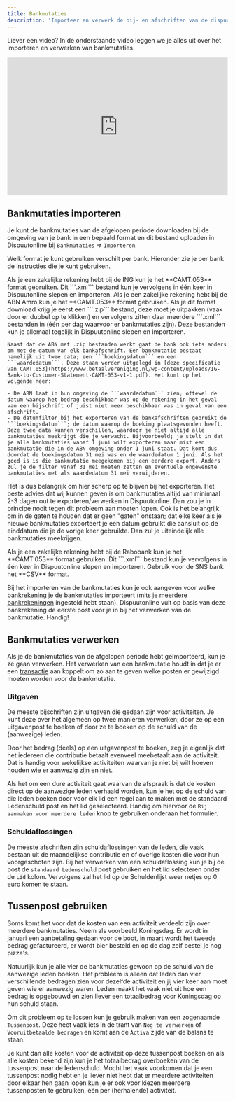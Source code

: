 ```yaml
---
title: Bankmutaties
description: 'Importeer en verwerk de bij- en afschriften van de dispuutsrekening op de Bankmutaties pagina!'
---
```


<Note>Liever een video? In de onderstaande video leggen we je alles uit over het importeren en verwerken van bankmutaties.</Note>

<iframe
  width="100%"
  height="315"
  src="https://www.youtube.com/embed/IxfWPLNv80U"
  title="Ledenbestand importeren"
  frameBorder="0"
  allow="accelerometer; autoplay; clipboard-write; encrypted-media; gyroscope; picture-in-picture"
  allowFullScreen
></iframe>

<br/>

## Bankmutaties importeren
Je kunt de bankmutaties van de afgelopen periode downloaden bij de omgeving van je bank in een bepaald format en dit bestand uploaden in Dispuutonline bij ```Bankmutaties``` => ```Importeren```.

Welk format je kunt gebruiken verschilt per bank. Hieronder zie je per bank de instructies die je kunt gebruiken.

<AccordionGroup>
  <Accordion title="ING">
    Als je een zakelijke rekening hebt bij de ING kun je het **CAMT.053** format gebruiken. Dit ```.xml``` bestand kun je vervolgens in één keer in Dispuutonline slepen en importeren.
  </Accordion>

  <Accordion title="ABN Amro">
    Als je een zakelijke rekening hebt bij de ABN Amro kun je het **CAMT.053** format gebruiken. Als je dit format download krijg je eerst een ```.zip``` bestand, deze moet je uitpakken (vaak door er dubbel op te klikken) en vervolgens zitten daar meerdere ```.xml``` bestanden in (één per dag waarvoor er bankmutaties zijn). Deze bestanden kun je allemaal tegelijk in Dispuutonline slepen en importeren.

    Naast dat de ABN met .zip bestanden werkt gaat de bank ook iets anders om met de datum van elk bankafschrift. Een bankmutatie bestaat namelijk uit twee data; een ```boekingsdatum``` en een ```waardedatum```. Deze staan verder uitgelegd in [deze specificatie van CAMT.053](https://www.betaalvereniging.nl/wp-content/uploads/IG-Bank-to-Customer-Statement-CAMT-053-v1-1.pdf). Het komt op het volgende neer:

    - De ABN laat in hun omgeving de ```waardedatum``` zien; oftewel de datum waarop het bedrag beschikbaar was op de rekening in het geval van een bijschrift of juist niet meer beschikbaar was in geval van een afschrift. 
    - De datumfilter bij het exporteren van de bankafschriften gebruikt de ```boekingsdatum```; de datum waarop de boeking plaatsgevonden heeft. Deze twee data kunnen verschillen, waardoor je niet altijd alle bankmutaties meekrijgt die je verwacht. Bijvoorbeeld; je stelt in dat je alle bankmutaties vanaf 1 juni wilt exporteren maar mist een bankmutatie die in de ABN omgeving onder 1 juni staat. Dat komt dus doordat de boekingsdatum 31 mei was en de waardedatum 1 juni. Als het goed is is die bankmutatie meegekomen bij een eerdere export. Anders zul je de filter vanaf 31 mei moeten zetten en eventuele ongewenste bankmutaties met als waardedatum 31 mei verwijderen.

   Het is dus belangrijk om hier scherp op te blijven bij het exporteren. Het beste advies dat wij kunnen geven is om bankmutaties altijd van minimaal 2-3 dagen out te exporteren/verwerken in Dispuutonline. Dan zou je in principe nooit tegen dit probleem aan moeten lopen. Ook is het belangrijk om in de gaten te houden dat er geen "gaten" onstaan; dat elke keer als je nieuwe bankmutaties exporteert je een datum gebruikt die aansluit op de einddatum die je de vorige keer gebruikte. Dan zul je uiteindelijk alle bankmutaties meekrijgen.
  </Accordion>

  <Accordion title="Rabobank">
    Als je een zakelijke rekening hebt bij de Rabobank kun je het **CAMT.053** format gebruiken. Dit ```.xml``` bestand kun je vervolgens in één keer in Dispuutonline slepen en importeren.
  </Accordion>

   <Accordion title="SNS">
     Gebruik voor de SNS bank het **CSV** format.
   </Accordion>
</AccordionGroup>

Bij het importeren van de bankmutaties kun je ook aangeven voor welke bankrekening je de bankmutaties importeert (mits je [meerdere bankrekeningen](/financien/balans#liquide-middelen-activa) ingesteld hebt staan). Dispuutonline vult op basis van deze bankrekening de eerste post voor je in bij het verwerken van de bankmutatie. Handig!

## Bankmutaties verwerken
Als je de bankmutaties van de afgelopen periode hebt geïmporteerd, kun je ze gaan verwerken. Het verwerken van een bankmutatie houdt in dat je er een [transactie](/financien/transacties) aan koppelt om zo aan te geven welke posten er gewijzigd moeten worden voor de bankmutatie.

### Uitgaven
De meeste bijschriften zijn uitgaven die gedaan zijn voor activiteiten. Je kunt deze over het algemeen op twee manieren verwerken; door ze op een uitgavenpost te boeken of door ze te boeken op de schuld van de (aanwezige) leden.

Door het bedrag (deels) op een uitgavenpost te boeken, zeg je eigenlijk dat het iedereen die contributie betaalt evenveel meebetaalt aan de activiteit. Dat is handig voor wekelijkse activiteiten waarvan je niet bij wilt hoeven houden wie er aanwezig zijn en niet.

Als het om een dure activiteit gaat waarvan de afspraak is dat de kosten direct op de aanwezige leden verhaald worden, kun je het op de schuld van die leden boeken door voor elk lid een regel aan te maken met de standaard Ledenschuld post en het lid geselecteerd. Handig om hiervoor de ```Rij aanmaken voor meerdere leden``` knop te gebruiken onderaan het formulier.

### Schuldaflossingen
De meeste afschriften zijn schuldaflossingen van de leden, die vaak bestaan uit de maandelijkse contributie en of overige kosten die voor hun voorgeschoten zijn. Bij het verwerken van een schuldaflossing kun je bij de post de ```standaard Ledenschuld``` post gebruiken en het lid selecteren onder de ```Lid``` kolom. Vervolgens zal het lid op de Schuldenlijst weer netjes op 0 euro komen te staan.
###
## Tussenpost gebruiken
Soms komt het voor dat de kosten van een activiteit verdeeld zijn over meerdere bankmutaties. Neem als voorbeeld Koningsdag. Er wordt in januari een aanbetaling gedaan voor de boot, in maart wordt het tweede bedrag gefactureerd, er wordt bier besteld en op de dag zelf bestel je nog pizza's.

Natuurlijk kun je alle vier de bankmutaties gewoon op de schuld van de aanwezige leden boeken. Het probleem is alleen dat leden dan vier verschillende bedragen zien voor dezelfde activiteit en jij vier keer aan moet geven wie er aanwezig waren. Leden maakt het vaak niet uit hoe een bedrag is opgebouwd en zien liever een totaalbedrag voor Koningsdag op hun schuld staan.

Om dit probleem op te lossen kun je gebruik maken van een zogenaamde ```Tussenpost```. Deze heet vaak iets in de trant van ```Nog te verwerken``` of ```Vooruitbetaalde bedragen``` en komt aan de ``Activa`` zijde van de balans te staan.

Je kunt dan alle kosten voor de activiteit op deze tussenpost boeken en als alle kosten bekend zijn kun je het totaalbedrag overboeken van de tussenpost naar de ledenschuld. Mocht het vaak voorkomen dat je een tussenpost nodig hebt en je liever niet hebt dat er meerdere activiteiten door elkaar hen gaan lopen kun je er ook voor kiezen meerdere tussenposten te gebruiken, één per (herhalende) activiteit.
